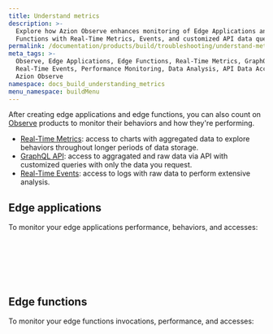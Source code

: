 ```yaml
---
title: Understand metrics
description: >-
  Explore how Azion Observe enhances monitoring of Edge Applications and
  Functions with Real-Time Metrics, Events, and customized API data queries.
permalink: /documentation/products/build/troubleshooting/understand-metrics/
meta_tags: >-
  Observe, Edge Applications, Edge Functions, Real-Time Metrics, GraphQLAPI,
  Real-Time Events, Performance Monitoring, Data Analysis, API Data Access,
  Azion Observe
namespace: docs_build_understanding_metrics
menu_namespace: buildMenu
---
```



After creating edge applications and edge functions, you can also count on [Observe](/en/documentation/products/observe/) products to monitor their behaviors and how they're performing.

- [Real-Time Metrics](/en/documentation/products/observe/real-time-metrics/): access to charts with aggregated data to explore behaviors throughout longer periods of data storage.
- [GraphQL API](/en/documentation/devtools/graphql-api/overview/): access to aggragated and raw data via API with customized queries with only the data you request.
- [Real-Time Events](/en/documentation/products/observe/real-time-events/): access to logs with raw data to perform extensive analysis.

## Edge applications

To monitor your edge applications performance, behaviors, and accesses:

<LinkButton link="/en/documentation/products/observe/real-time-metrics/#edge-applications" label="View aggregated metrics" severity="secondary" /> <br></br>

<LinkButton link="/en/documentation/devtools/graphql-api/features/#datasets" label="Query data" severity="secondary" /> <br></br>

<LinkButton link="/en/documentation/products/observe/real-time-events/#edge-applications" label="View raw data" severity="secondary" /> 

## Edge functions

To monitor your edge functions invocations, performance, and accesses:

<LinkButton link="/en/documentation/products/observe/real-time-metrics/#edge-functions" label="View aggregated metrics" severity="secondary" /> <br></br>

<LinkButton link="/en/documentation/devtools/graphql-api/features/#datasets" label="Query data" severity="secondary" /> <br></br>

<LinkButton link="/en/documentation/products/observe/real-time-events/#edge-functions" label="View raw data" severity="secondary" />




